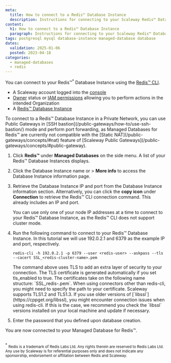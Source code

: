```yaml
---
meta:
  title: How to connect to a Redis™ Database Instance
  description: Instructions for connecting to your Scaleway Redis™ Database Instance.
content:
  h1: How to connect to a Redis™ Database Instance
  paragraph: Instructions for connecting to your Scaleway Redis™ Database Instance.
tags: postgresql mysql database-instance managed-database database
dates:
  validation: 2025-01-06
  posted: 2023-04-18
categories:
  - managed-databases
  - redis
---
```


You can connect to your Redis™<sup>*</sup> Database Instance using the [Redis™ CLI](https://redis.io/docs/ui/cli/).

<Macro id="requirements" />

- A Scaleway account logged into the [console](https://console.scaleway.com)
- [Owner](/iam/concepts/#owner) status or [IAM permissions](/iam/concepts/#permission) allowing you to perform actions in the intended Organization
- A [Redis™ Database Instance](/managed-databases-for-redis/how-to/create-a-database-for-redis/)

<Message type="important">
To connect to a Redis™ Database Instance in a Private Network, you can use Public Gateways in [SSH bastion](/public-gateways/how-to/use-ssh-bastion/) mode and perform port forwarding, as Managed Databases for Redis™ are currently not compatible with the [Static NAT](/public-gateways/concepts/#nat) feature of [Scaleway Public Gateways](/public-gateways/concepts/#public-gateway).
</Message>

1. Click **Redis™** under **Managed Databases** on the side menu. A list of your Redis™ Database Instances displays.
2. Click the Database Instance name or <Icon name="more" /> > **More info** to access the Database Instance information page.
3. Retrieve the Database Instance IP and port from the Database Instance information section.
    <Message type="note">
    Alternatively, you can click the **copy icon** under **Connection** to retrieve the Redis™ CLI connection command. This already includes an IP and port.
    </Message>

    <Message type="important">
    You can use only one of your node IP addresses at a time to connect to your Redis™ Database Instance, as the Redis™ CLI does not support cluster mode.
    </Message>
4. Run the following command to connect to your Redis™ Database Instance.
    <Message type="note">
    In this tutorial we will use 192.0.2.1 and 6379 as the example IP and port, respectively.
    </Message>

    ```
    redis-cli -h 192.0.2.1 -p 6379 --user <redis-user> --askpass --tls --cacert SSL_<redis-cluster-name>.pem
    ```

    <Message type="note">
    The command above uses TLS to add an extra layer of security to your connection. The TLS certificate is generated automatically if you set tls_enabled to true. The certificates take on the following name structure: `SSL_redis-<name-of-your-redis-database-instance>.pem`. When using connectors other than redis-cli, you might need to specify the path to your certificate.
    </Message>

    <Message type="important">
    Scaleway supports TLS1.2 and TLS1.3. If you use older versions of [`libssl`](https://cppget.org/libssl), you might encounter connection issues when using redis-cli. If this is the case, we recommend you check the `libssl` versions installed on your local machine and update if necessary.
    </Message>
5. Enter the password that you defined upon database creation.

You are now connected to your Managed Database for Redis™.

<br/>
<sup>*</sup> <small>Redis is a trademark of Redis Labs Ltd. Any rights therein are reserved to Redis Labs Ltd. Any use by Scaleway is for referential purposes only and does not indicate any sponsorship, endorsement or affiliation between Redis and Scaleway. </small>